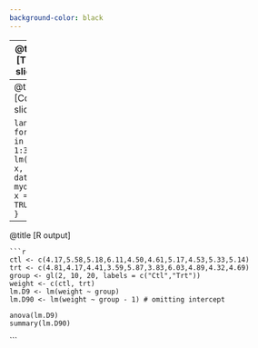 ```yaml
---
background-color: black
---
```


---
@title[Title slide]

# @color[#4286f4](Modelling Item Worth Based on Rankings)

@color[#ffffff](Heather Turner)

@color[#ffffff](May 15 2018)

```r
library(knitr)
opts_chunk$set(echo = TRUE)
```

---
@title[Code slide]

```lang=r
for (i in 1:3){
    lm(y ~ x, data = mydat, x = TRUE)
}
```

---
@title[R output]

```
```r
ctl <- c(4.17,5.58,5.18,6.11,4.50,4.61,5.17,4.53,5.33,5.14)
trt <- c(4.81,4.17,4.41,3.59,5.87,3.83,6.03,4.89,4.32,4.69)
group <- gl(2, 10, 20, labels = c("Ctl","Trt"))
weight <- c(ctl, trt)
lm.D9 <- lm(weight ~ group)
lm.D90 <- lm(weight ~ group - 1) # omitting intercept

anova(lm.D9)
summary(lm.D90)
```
```
